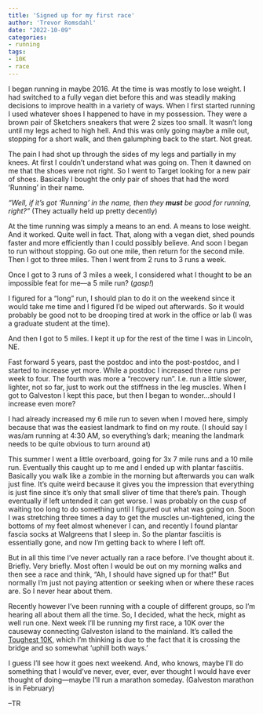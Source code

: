 ```yaml
---
title: 'Signed up for my first race'
author: 'Trevor Romsdahl'
date: "2022-10-09"
categories:
- running
tags:
- 10K
- race
---
```




I began running in maybe 2016. At the time is was mostly to lose weight. I had switched to a fully vegan diet before this and was steadily making decisions to improve health in a variety of ways. When I first started running I used whatever shoes I happened to have in my possession. They were a brown pair of Sketchers sneakers that were 2 sizes too small. It wasn't long until my legs ached to high hell. And this was only going maybe a mile out, stopping for a short walk, and then galumphing back to the start. Not great.

The pain I had shot up through the sides of my legs and partially in my knees. At first I couldn't understand what was going on. Then it dawned on me that the shoes were not right. So I went to Target looking for a new pair of shoes. Basically I bought the only pair of shoes that had the word 'Running' in their name.

_"Well, if it's got 'Running' in the name, then they **must** be good for running, right?"_ (They actually held up pretty decently)

At the time running was simply a means to an end. A means to lose weight. And it worked. Quite well in fact. That, along with a vegan diet, shed pounds faster and more efficiently than I could possibly believe. And soon I began to run without stopping. Go out one mile, then return for the second mile. Then I got to three miles. Then I went from 2 runs to 3 runs a week.

Once I got to 3 runs of 3 miles a week, I considered what I thought to be an impossible feat for me―a 5 mile run? (_gasp!_)

I figured for a "long" run, I should plan to do it on the weekend since it would take me time and I figured I'd be wiped out afterwards. So it would probably be good not to be drooping tired at work in the office or lab (I was a graduate student at the time).

And then I got to 5 miles. I kept it up for the rest of the time I was in Lincoln, NE.

Fast forward 5 years, past the postdoc and into the post-postdoc, and I started to increase yet more. While a postdoc I increased three runs per week to four. The fourth was more a "recovery run". I.e. run a little slower, lighter, not so far, just to work out the stiffness in the leg muscles. When I got to Galveston I kept this pace, but then I began to wonder…should I increase even more?

I had already increased my 6 mile run to seven when I moved here, simply because that was the easiest landmark to find on my route. (I should say I was/am running at 4:30 AM, so everything's dark; meaning the landmark needs to be quite obvious to turn around at)

This summer I went a little overboard, going for 3x 7 mile runs and a 10 mile run. Eventually this caught up to me and I ended up with plantar fasciitis. Basically you walk like a zombie in the morning but afterwards you can walk just fine. It's quite weird because it gives you the impression that everything is just fine since it's only that small sliver of time that there's pain. Though eventually if left untended it can get worse. I was probably on the cusp of waiting too long to do something until I figured out what was going on. Soon I was stretching three times a day to get the muscles un-tightened, icing the bottoms of my feet almost whenever I can, and recently I found plantar fascia socks at Walgreens that I sleep in. So the plantar fasciitis is essentially gone, and now I'm getting back to where I left off.

But in all this time I've never actually ran a race before. I've thought about it. Briefly. Very briefly. Most often I would be out on my morning walks and then see a race and think, "Ah, I should have signed up for that!" But normally I'm just not paying attention or seeking when or where these races are. So I never hear about them.

Recently however I've been running with a couple of different groups, so I'm hearing all about them all the time. So, I decided, what the heck, might as well run one. Next week I'll be running my first race, a 10K over the causeway connecting Galveston island to the mainland. It's called the [Toughest 10K](https://toughest10kgalveston.org/), which I'm thinking is due to the fact that it is crossing the bridge and so somewhat 'uphill both ways.'

I guess I'll see how it goes next weekend. And, who knows, maybe I'll do something that I would've never, ever, ever, ever thought I would have ever thought of doing―maybe I'll run a marathon someday. (Galveston marathon is in February)

–TR
